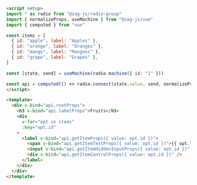 ```md
<script setup>
import * as radio from "@zag-js/radio-group"
import { normalizeProps, useMachine } from "@zag-js/vue"
import { computed } from "vue"

const items = [
  { id: "apple", label: "Apples" },
  { id: "orange", label: "Oranges" },
  { id: "mango", label: "Mangoes" },
  { id: "grape", label: "Grapes" },
]

const [state, send] = useMachine(radio.machine({ id: "1" }))

const api = computed(() => radio.connect(state.value, send, normalizeProps))
</script>

<template>
  <div v-bind="api.rootProps">
    <h3 v-bind="api.labelProps">Fruits</h3>
    <div
      v-for="opt in items"
      :key="opt.id"
    >
      <label v-bind="api.getItemProps({ value: opt.id })">
        <span v-bind="api.getItemTextProps({ value: opt.id })">{{ opt.label }}</span>
        <input v-bind="api.getItemHiddenInputProps({ value: opt.id })" />
        <div v-bind="api.getItemControlProps({ value: opt.id })" />
      </label>
    </div>
  </div>
</template>
```
